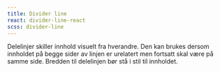 ```yaml
---
title: Divider line
react: divider-line-react
scss: divider-line
---
```



<Example />

Delelinjer skiller innhold visuelt fra hverandre. Den kan brukes dersom innholdet på begge sider av linjen er urelatert men fortsatt skal være på samme side. Bredden til delelinjen bør stå i stil til innholdet.
